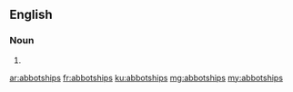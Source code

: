 ==English==

===Noun===
{{head|en|plural}}

# {{plural of|abbotship|lang=en|nocat=1}}

[[ar:abbotships]]
[[fr:abbotships]]
[[ku:abbotships]]
[[mg:abbotships]]
[[my:abbotships]]